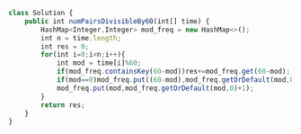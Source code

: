 ```js
class Solution {
    public int numPairsDivisibleBy60(int[] time) {
        HashMap<Integer,Integer> mod_freq = new HashMap<>();
        int n = time.length;
        int res = 0;
        for(int i=0;i<n;i++){
            int mod = time[i]%60;
            if(mod_freq.containsKey(60-mod))res+=mod_freq.get(60-mod);
            if(mod==0)mod_freq.put((60-mod),mod_freq.getOrDefault(mod,0)+1);
            mod_freq.put(mod,mod_freq.getOrDefault(mod,0)+1);
        }     
        return res;
    }
}

```
